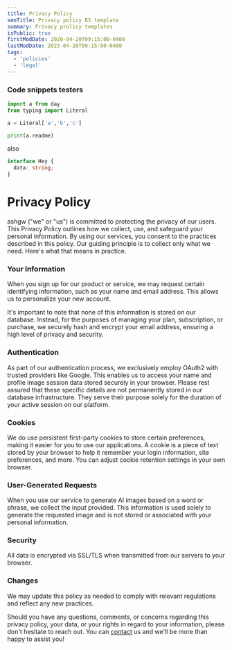 ```yaml
---
title: Privacy Policy
seoTitle: Privacy policy BS template
summary: Privacy prolicy templates
isPublic: true
firstModDate: 2020-04-20T09:15:00-0400
lastModDate: 2023-04-20T09:15:00-0400
tags:
  - 'policies'
  - 'legal'
---
```


### Code snippets testers

```python
import a from day
from typing import Literal

a = Literal['a','b','c']

print(a.readme)
```

also

```typescript
interface Hey {
  data: string;
}
```

# **Privacy Policy**

<div className="row p-2 mx-2" style={{ fontWeight: '400' }}>
  ashgw ("we" or "us") is committed to protecting the privacy of our users. This
  Privacy Policy outlines how we collect, use, and safeguard your personal
  information. By using our services, you consent to the practices described in
  this policy. Our guiding principle is to collect only what we need. Here's
  what that means in practice.
</div>

### **Your Information**

<div className = "row p-2 mx-2" style = {{fontWeight: '400'}}>

When you sign up for our product or service, we may request certain identifying information, such as your name and email address. This allows us to personalize your new account.

It's important to note that none of this information is stored on our database. Instead, for the purposes of managing your plan, subscription, or purchase, we securely hash and encrypt your email address, ensuring a high level of privacy and security.

</div>

### **Authentication**

<div className = "row p-2 mx-2" style = {{fontWeight: '400'}}>

As part of our authentication process, we exclusively employ OAuth2 with trusted providers like Google. This enables us to access your name and profile image session data stored securely in your browser. Please rest assured that these specific details are not permanently stored in our database infrastructure. They serve their purpose solely for the duration of your active session on our platform.

</div>

### **Cookies**

<div className = "row p-2 mx-2" style = {{fontWeight: '400'}}>

We do use persistent first-party cookies to store certain preferences, making it easier for you to use our applications. A cookie is a piece of text stored by your browser to help it remember your login information, site preferences, and more. You can adjust cookie retention settings in your own browser.

</div>

### **User-Generated Requests**

<div className = "row p-2 mx-2" style = {{fontWeight: '400'}}>

When you use our service to generate AI images based on a word or phrase, we collect the input provided. This information is used solely to generate the requested image and is not stored or associated with your personal information.

</div>

### **Security**

<div className = "row p-2 mx-2" style = {{fontWeight: '400'}}>

All data is encrypted via SSL/TLS when transmitted from our servers to your browser.

</div>

### **Changes**

<div className = "row p-2 mx-2" style = {{fontWeight: '400'}}>

We may update this policy as needed to comply with relevant regulations and reflect any new practices.

Should you have any questions, comments, or concerns regarding this privacy policy, your data, or your rights in regard to your information, please don't hesitate to reach out. You can [contact](/contact) us and we'll be more than happy to assist you!

</div>
